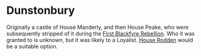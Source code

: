 
# Dunstonbury

<ProjectDetails
  floatRight
  region="Reach"
  house="Unknown"
  type="Castle"
  status="Not Started"
  warp="/warp dunstonbury"
  projectLead=""
  dateStarted="Invalid Date"
  dateCompleted="Invalid Date"
/>

Originally a castle of House Manderly, and then House Peake, who were subsequently stripped of it during the [First Blackfyre Rebellion](https://awoiaf.westeros.org/index.php/Dunstonbury). Who it was granted to is unknown, but it was likely to a Loyalist. [House Rodden](https://awoiaf.westeros.org/index.php/House_Rodden) would be a suitable option.
